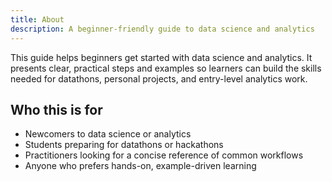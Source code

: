 ```yaml
---
title: About
description: A beginner-friendly guide to data science and analytics
---
```


This guide helps beginners get started with data science and analytics. It presents clear, practical steps and examples so learners can build the skills needed for datathons, personal projects, and entry-level analytics work.

## Who this is for

- Newcomers to data science or analytics
- Students preparing for datathons or hackathons
- Practitioners looking for a concise reference of common workflows
- Anyone who prefers hands-on, example-driven learning
